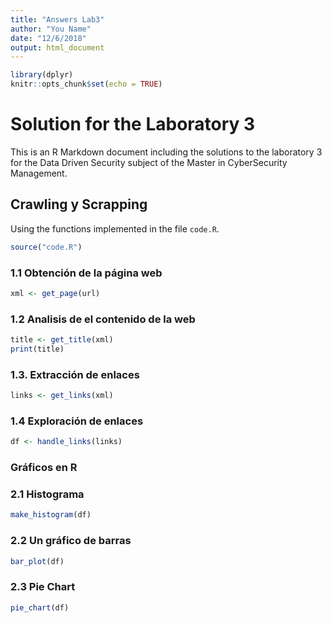 ```yaml
---
title: "Answers Lab3"
author: "You Name"
date: "12/6/2018"
output: html_document
---
```


```r
library(dplyr)
knitr::opts_chunk$set(echo = TRUE)
```

# Solution for the Laboratory 3

This is an R Markdown document including the solutions to the laboratory 3 for the Data Driven Security subject of the Master in CyberSecurity Management.

## Crawling y Scrapping

Using the functions implemented in the file `code.R`.

```r
source("code.R")
```


### 1.1 Obtención de la página web

```r
xml <- get_page(url)

```


### 1.2 Analisis de el contenido de la web

```r
title <- get_title(xml)
print(title)
```


### 1.3.	Extracción de enlaces 


```r
links <- get_links(xml)
```


### 1.4 Exploración de enlaces

```r
df <- handle_links(links)
```

### Gráficos en R

### 2.1	Histograma
```r
make_histogram(df)
```

### 2.2	Un gráfico de barras
```r
bar_plot(df)
```

### 2.3 Pie Chart
```r
pie_chart(df)
```
